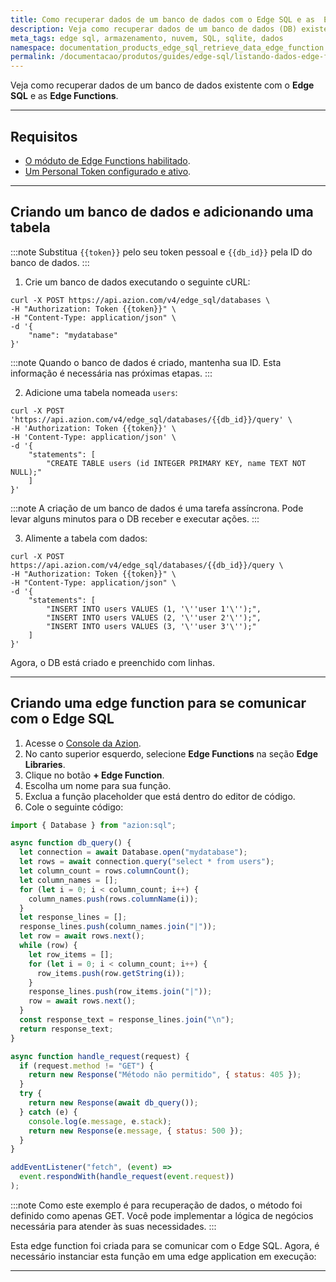 ```yaml
---
title: Como recuperar dados de um banco de dados com o Edge SQL e as  Edge Functions
description: Veja como recuperar dados de um banco de dados (DB) existente com o Edge SQL e as Edge Functions.
meta_tags: edge sql, armazenamento, nuvem, SQL, sqlite, dados
namespace: documentation_products_edge_sql_retrieve_data_edge_function
permalink: /documentacao/produtos/guides/edge-sql/listando-dados-edge-functions-edge-sql/
---
```



Veja como recuperar dados de um banco de dados existente com o **Edge SQL** e as **Edge Functions**.

---

## Requisitos 

- [O móduto  de Edge Functions habilitado](/pt-br/documentacao/produtos/build/edge-application/edge-functions/).
- [Um Personal Token configurado e ativo](/pt-br/documentacao/produtos/guias/personal-tokens/).

---

## Criando um banco de dados e adicionando uma tabela

:::note 
Substitua `{{token}}` pelo seu token pessoal e `{{db_id}}` pela ID do banco de dados.
:::

1. Crie um banco de dados executando o seguinte cURL:

```
curl -X POST https://api.azion.com/v4/edge_sql/databases \
-H "Authorization: Token {{token}}" \
-H "Content-Type: application/json" \
-d '{
    "name": "mydatabase"
}'
```

:::note 
Quando o banco de dados é criado, mantenha sua ID. Esta informação é necessária nas próximas etapas.
::: 

2. Adicione uma tabela nomeada `users`: 

```
curl -X POST 'https://api.azion.com/v4/edge_sql/databases/{{db_id}}/query' \
-H 'Authorization: Token {{token}}' \
-H 'Content-Type: application/json' \
-d '{
    "statements": [
        "CREATE TABLE users (id INTEGER PRIMARY KEY, name TEXT NOT NULL);"
    ]
}'
```

:::note 
A criação de um banco de dados é uma tarefa assíncrona. Pode levar alguns minutos para o DB receber e executar ações.
::: 

3. Alimente a tabela com dados: 

```
curl -X POST https://api.azion.com/v4/edge_sql/databases/{{db_id}}/query \
-H "Authorization: Token {{token}}" \
-H "Content-Type: application/json" \
-d '{
    "statements": [
        "INSERT INTO users VALUES (1, '\''user 1'\'');",
        "INSERT INTO users VALUES (2, '\''user 2'\'');",
        "INSERT INTO users VALUES (3, '\''user 3'\'');"
    ]
}'
```

Agora, o DB está criado e preenchido com linhas.

---

## Criando uma edge function para se comunicar com o Edge SQL

1. Acesse o [Console da Azion](https://console.azion.com).
2. No canto superior esquerdo, selecione **Edge Functions** na seção **Edge Libraries**.
3. Clique no botão **+ Edge Function**.
4. Escolha um nome para sua função.
5. Exclua a função placeholder que está dentro do editor de código. 
6. Cole o seguinte código: 

```js
import { Database } from "azion:sql";

async function db_query() {
  let connection = await Database.open("mydatabase");
  let rows = await connection.query("select * from users");
  let column_count = rows.columnCount();
  let column_names = [];
  for (let i = 0; i < column_count; i++) {
    column_names.push(rows.columnName(i));
  }
  let response_lines = [];
  response_lines.push(column_names.join("|"));
  let row = await rows.next();
  while (row) {
    let row_items = [];
    for (let i = 0; i < column_count; i++) {
      row_items.push(row.getString(i));
    }
    response_lines.push(row_items.join("|"));
    row = await rows.next();
  }
  const response_text = response_lines.join("\n");
  return response_text;
}

async function handle_request(request) {
  if (request.method != "GET") {
    return new Response("Método não permitido", { status: 405 });
  }
  try {
    return new Response(await db_query());
  } catch (e) {
    console.log(e.message, e.stack);
    return new Response(e.message, { status: 500 });
  }
}

addEventListener("fetch", (event) =>
  event.respondWith(handle_request(event.request))
);
``` 

:::note
Como este exemplo é para recuperação de dados, o método foi definido como apenas GET. Você pode implementar a lógica de negócios necessária para atender às suas necessidades.
:::

Esta edge function foi criada para se comunicar com o Edge SQL. Agora, é necessário instanciar esta função em uma edge application em execução:

<LinkButton link="/pt-br/documentacao/produtos/build/edge-application/edge-functions-instances/" label="ir para como instanciar edge functions na sua aplicação"  severity="secondary" />


---

